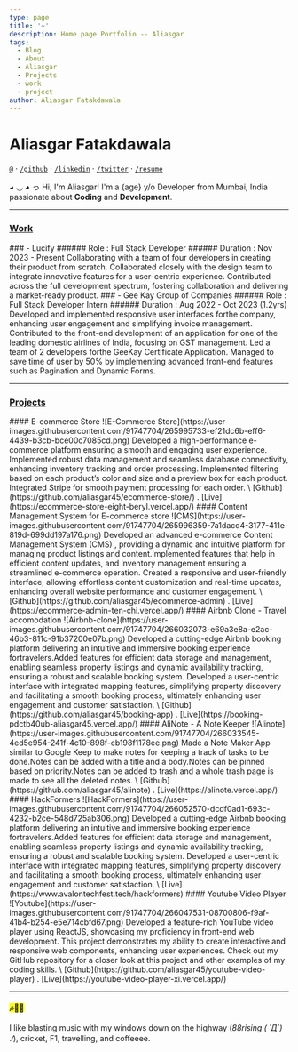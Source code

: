 ```yaml
---
type: page
title: '~'
description: Home page Portfolio -- Aliasgar
tags:
  - Blog
  - About
  - Aliasgar
  - Projects
  - work
  - project
author: Aliasgar Fatakdawala
---
```



<Head>
  <title>Aliasgar Fatakdawala</title>
</Head>


<Globe />

# <span title="अलीअसगर">Aliasgar Fatakdawala</span>


[`@`](mailto:aliasgardf@gmail.com) · [`/github`](https://github.com/aliasgar45) · [`/linkedin`](https://www.linkedin.com/in/aliasgar-fatakdawala/) · [`/twitter`](https://twitter.com/aliasgar4508) · [`/resume`](https://drive.google.com/file/d/105h-4OnCBQvpmJWjc7nJl_cXINTfKbdm/view?pli=1)


◕ ◡ ◕ っ Hi, I'm Aliasgar! I'm a {age} y/o Developer from Mumbai, India passionate about **Coding** and **Development**.

---
### [**Work**](/work)

<work>
### - Lucify 
###### Role : Full Stack Developer
###### Duration : Nov 2023 - Present 
Collaborating with a team of four developers in creating their product from
scratch.
Collaborated closely with the design team to integrate innovative features for a
user-centric experience.
Contributed across the full development spectrum, fostering collaboration and
delivering a market-ready product.
</work>

<work>
### - Gee Kay Group of Companies 
###### Role : Full Stack Developer Intern
###### Duration : Aug 2022 - Oct 2023 (1.2yrs)
Developed and implemented responsive user interfaces forthe company,
enhancing user engagement and simplifying invoice management.
Contributed to the front-end development of an application for one of the
leading domestic airlines of India, focusing on GST management.
Led a team of 2 developers forthe GeeKay Certificate Application.
Managed to save time of user by 50% by implementing advanced front-end
features such as Pagination and Dynamic Forms.
</work>

---

### [**Projects**](/projects)

<project>
#### E-commerce Store
![E-Commerce Store](https://user-images.githubusercontent.com/91747704/265995733-ef21dc6b-eff6-4439-b3cb-bce00c7085cd.png)
Developed a high-performance e-commerce platform ensuring a smooth and engaging user experience. Implemented robust data management and seamless database connectivity, enhancing inventory tracking and order processing. Implemented filtering based on each product’s color and size and a preview box for each product. Integrated Stripe for smooth payment processing for each order.
\
[Github](https://github.com/aliasgar45/ecommerce-store/) . [Live](https://ecommerce-store-eight-beryl.vercel.app/)
</project>

<project>
#### Content Management System for E-commerce store
![CMS](https://user-images.githubusercontent.com/91747704/265996359-7a1dacd4-3177-411e-819d-699dd197a176.png)
Developed an advanced e-commerce Content Management System (CMS) , providing a dynamic and intuitive platform for managing product listings and content.Implemented features that help in efficient content updates, and inventory management ensuring a streamlined e-commerce operation. Created a responsive and user-friendly interface, allowing effortless content customization and real-time updates, enhancing overall website performance and customer engagement.
\
[Github](https://github.com/aliasgar45/ecommerce-admin) . [Live](https://ecommerce-admin-ten-chi.vercel.app/)
</project>

<project>
#### Airbnb Clone - Travel accomodation
![Airbnb-clone](https://user-images.githubusercontent.com/91747704/266032073-e69a3e8a-e2ac-46b3-811c-91b37200e07b.png)
Developed a cutting-edge Airbnb booking platform delivering an intuitive and immersive booking experience fortravelers.Added features for efficient data storage and management, enabling seamless property listings and dynamic availability tracking, ensuring a robust and scalable booking system. Developed a user-centric interface with integrated mapping features, simplifying property discovery and facilitating a smooth booking process, ultimately enhancing user engagement and customer satisfaction.
\
[Github](https://github.com/aliasgar45/booking-app) . [Live](https://booking-pdctb40ub-aliasgar45.vercel.app/)
</project>

<project>
#### AliNote - A Note Keeper
![Alinote](https://user-images.githubusercontent.com/91747704/266033545-4ed5e954-241f-4c10-898f-cb198f1178ee.png)
Made a Note Maker App similar to Google Keep to make notes for keeping a track of tasks to be done.Notes can be added with a title and a body.Notes can be pinned based on priority.Notes can be added to trash and a whole trash page is made to see all the deleted notes.
\
[Github](https://github.com/aliasgar45/alinote) . [Live](https://alinote.vercel.app/)
</project>

<project>
#### HackFormers
![HackFormers](https://user-images.githubusercontent.com/91747704/266052570-dcdf0ad1-693c-4232-b2ce-548d725ab306.png)
Developed a cutting-edge Airbnb booking platform delivering an intuitive and immersive booking experience fortravelers.Added features for efficient data storage and management, enabling seamless property listings and dynamic availability tracking, ensuring a robust and scalable booking system. Developed a user-centric interface with integrated mapping features, simplifying property discovery and facilitating a smooth booking process, ultimately enhancing user engagement and customer satisfaction.
\
 [Live](https://www.avalontechfest.tech/hackformers)
</project>

<project>
#### Youtube Video Player
![Youtube](https://user-images.githubusercontent.com/91747704/266047531-08700806-f9af-41b4-b254-e5e714cbfd67.png)
Developed a feature-rich YouTube video player using ReactJS, showcasing my proficiency in front-end web development. This project demonstrates my ability to create interactive and responsive web components, enhancing user experiences. Check out my GitHub repository for a closer look at this project and other examples of my coding skills.
\
[Github](https://github.com/aliasgar45/youtube-video-player) . [Live](https://youtube-video-player-xi.vercel.app/)
</project>

---


#### <mark>🎶🎸🤠</mark>
I like blasting music with my windows down on the highway (_88rising ( ´Д`)ﾉ_), cricket, F1, travelling, and coffeeee.

